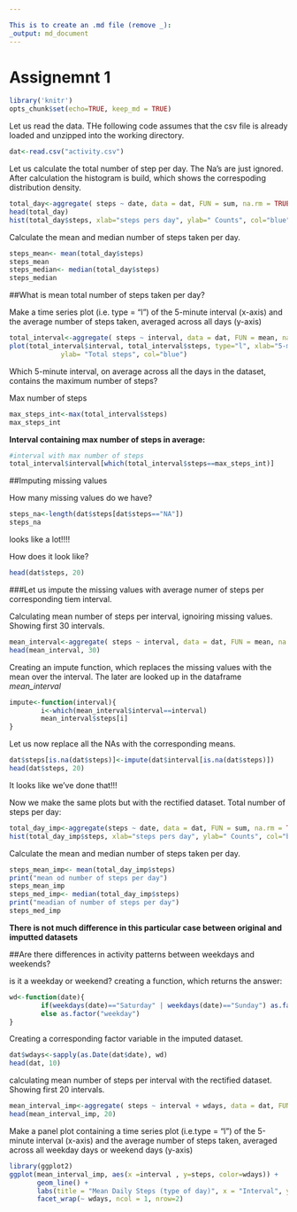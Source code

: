 ```yaml
---

This is to create an .md file (remove _): 
_output: md_document
---
```


Assignemnt 1
=================================

```r
library('knitr')
opts_chunk$set(echo=TRUE, keep_md = TRUE)
```

Let us read the data. THe following code assumes that the csv file is already loaded and unzipped into the working directory. 

```r
dat<-read.csv("activity.csv")
```
Let us calculate the total number of step per day. The Na's are just ignored. 
After calculation the histogram is build, which shows the correspoding distribution density.
```r
total_day<-aggregate( steps ~ date, data = dat, FUN = sum, na.rm = TRUE)
head(total_day)
hist(total_day$steps, xlab="steps pers day", ylab=" Counts", col="blue", breaks=20)
```

Calculate the mean and median number of steps taken per day. 
```r
steps_mean<- mean(total_day$steps)
steps_mean
steps_median<- median(total_day$steps)
steps_median
```
##What is mean total number of steps taken per day?

Make a time series plot (i.e. type = "l") of the 5-minute interval (x-axis) and the average number of steps taken, averaged across all days (y-axis)

```r
total_interval<-aggregate( steps ~ interval, data = dat, FUN = mean, na.rm = TRUE)
plot(total_interval$interval, total_interval$steps, type="l", xlab="5-min interval", 
             ylab= "Total steps", col="blue")
```

Which 5-minute interval, on average across all the days in the dataset, contains the maximum number of steps?

Max number of steps
```r
max_steps_int<-max(total_interval$steps)
max_steps_int
```
**Interval containing max number of steps in average:**
```r
#interval with max number of steps
total_interval$interval[which(total_interval$steps==max_steps_int)]
```
##Imputing missing values


How many missing values do we have?
```r
steps_na<-length(dat$steps[dat$steps=="NA"])
steps_na
```

looks like a lot!!!!

How does it look like?
```r
head(dat$steps, 20)
```

###Let us impute the missing values with average numer of steps per corresponding tiem interval. 

Calculating mean number of steps per interval, ignoiring missing values. Showing first 30 intervals. 

```r
mean_interval<-aggregate( steps ~ interval, data = dat, FUN = mean, na.rm = TRUE)
head(mean_interval, 30)
```
Creating an impute function, which replaces the missing values with the mean over the interval. The later are looked up in the dataframe *mean_interval*
```r
impute<-function(interval){
        i<-which(mean_interval$interval==interval) 
        mean_interval$steps[i]
}
```
Let us now replace all the NAs with the corresponding means. 
```r
dat$steps[is.na(dat$steps)]<-impute(dat$interval[is.na(dat$steps)])
head(dat$steps, 20)
```
It looks like we've done that!!!

Now we make the same plots but with the rectified dataset. 
Total number of steps per day:
```r
total_day_imp<-aggregate(steps ~ date, data = dat, FUN = sum, na.rm = TRUE)
hist(total_day_imp$steps, xlab="steps pers day", ylab=" Counts", col="blue", breaks=20)
```

Calculate the mean and median number of steps taken per day. 
```r
steps_mean_imp<- mean(total_day_imp$steps)
print("mean od number of steps per day")
steps_mean_imp
steps_med_imp<- median(total_day_imp$steps)
print("meadian of number of steps per day")
steps_med_imp
```

**There is not much difference in this particular case between original and imputted datasets**


##Are there differences in activity patterns between weekdays and weekends?


is it a weekday or weekend? creating a function, which returns the answer:
```r
wd<-function(date){
        if(weekdays(date)=="Saturday" | weekdays(date)=="Sunday") as.factor("weekend")
        else as.factor("weekday")
}
```

Creating a corresponding factor variable in the imputed dataset. 
```r
dat$wdays<-sapply(as.Date(dat$date), wd)
head(dat, 10)
```

calculating mean number of steps per interval with the rectified dataset. Showing first 20 intervals. 

```r
mean_interval_imp<-aggregate( steps ~ interval + wdays, data = dat, FUN = mean, na.rm = TRUE)
head(mean_interval_imp, 20)
```

Make a panel plot containing a time series plot (i.e.type = "l") of the 5-minute interval (x-axis) and the average number of steps taken, averaged across all weekday days or weekend days (y-axis)

```r
library(ggplot2)
ggplot(mean_interval_imp, aes(x =interval , y=steps, color=wdays)) +
       geom_line() +
       labs(title = "Mean Daily Steps (type of day)", x = "Interval", y = "Total Number of Steps") +
       facet_wrap(~ wdays, ncol = 1, nrow=2)
```
